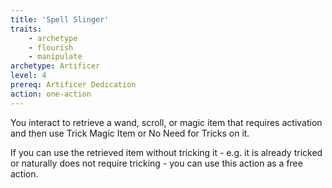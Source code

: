 ```yaml
---
title: 'Spell Slinger'
traits:
    - archetype
    - flourish
    - manipulate
archetype: Artificer
level: 4
prereq: Artificer Dedication
action: one-action
---
```


You interact to retrieve a wand, scroll, or magic item that requires activation and then use Trick Magic Item or No Need for Tricks on it.

If you can use the retrieved item without tricking it - e.g. it is already tricked or naturally does not require tricking - you can use this action as a free action.
